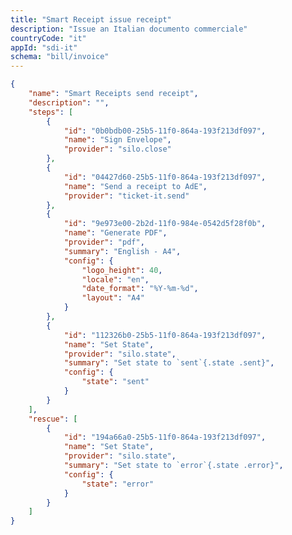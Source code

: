 ```yaml
---
title: "Smart Receipt issue receipt"
description: "Issue an Italian documento commerciale"
countryCode: "it"
appId: "sdi-it"
schema: "bill/invoice"
---
```

```json
{
    "name": "Smart Receipts send receipt",
    "description": "",
    "steps": [
        {
            "id": "0b0bdb00-25b5-11f0-864a-193f213df097",
            "name": "Sign Envelope",
            "provider": "silo.close"
        },
        {
            "id": "04427d60-25b5-11f0-864a-193f213df097",
            "name": "Send a receipt to AdE",
            "provider": "ticket-it.send"
        },
        {
            "id": "9e973e00-2b2d-11f0-984e-0542d5f28f0b",
            "name": "Generate PDF",
            "provider": "pdf",
            "summary": "English - A4",
            "config": {
                "logo_height": 40,
                "locale": "en",
                "date_format": "%Y-%m-%d",
                "layout": "A4"
            }
        },
        {
            "id": "112326b0-25b5-11f0-864a-193f213df097",
            "name": "Set State",
            "provider": "silo.state",
            "summary": "Set state to `sent`{.state .sent}",
            "config": {
                "state": "sent"
            }
        }
    ],
    "rescue": [
        {
            "id": "194a66a0-25b5-11f0-864a-193f213df097",
            "name": "Set State",
            "provider": "silo.state",
            "summary": "Set state to `error`{.state .error}",
            "config": {
                "state": "error"
            }
        }
    ]
}
```